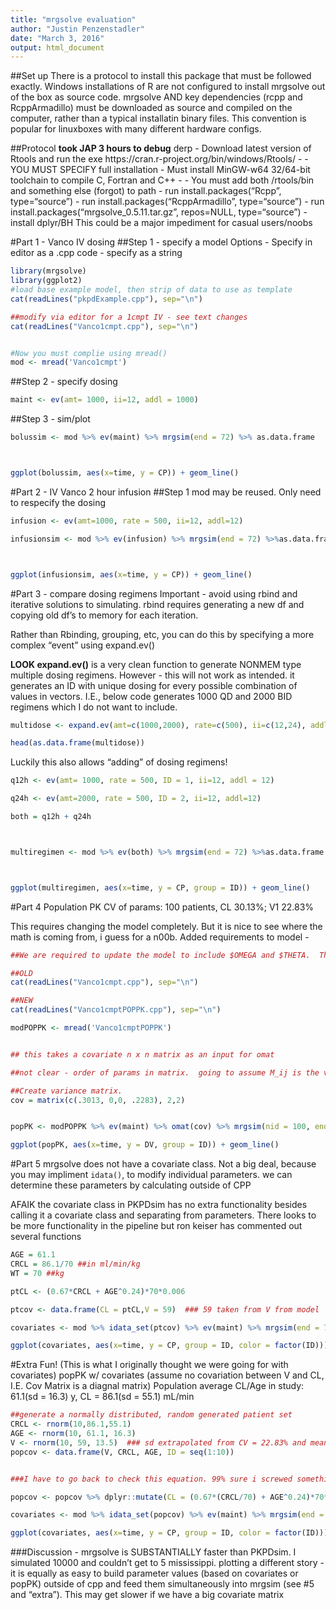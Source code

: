 ---
title: "mrgsolve evaluation"
author: "Justin Penzenstadler"
date: "March 3, 2016"
output: html_document
---

##Set up 
There is a protocol to install this package that must be followed exactly. Windows installations of R are not configured to install mrgsolve out of the box as source code.  mrgsolve AND key dependencies (rcpp and RcppArmadillo) must be downloaded as source and compiled on the computer, rather than a typical installatin binary files.  This convention is popular for linuxboxes with many different hardware configs.

##Protocol 
**took JAP 3 hours to debug** derp
- Download latest version of Rtools and run the exe https://cran.r-project.org/bin/windows/Rtools/
  - - YOU MUST SPECIFY full installation - Must install MinGW-w64           32/64-bit toolchain to compile C, Fortran and C++
  - - You must add both /rtools/bin and something else (forgot) to path 
- run install.packages("Rcpp", type="source")
- run install.packages("RcppArmadillo", type="source")
- run install.packages("mrgsolve_0.5.11.tar.gz", repos=NULL, type="source")
- install dplyr/BH
This could be a major impediment for casual users/noobs

#Part 1 - Vanco IV dosing
##Step 1 - specify a model
Options
- Specify in editor as a .cpp code
- specify as a string 
```{r}
library(mrgsolve)
library(ggplot2)
#load base example model, then strip of data to use as template
cat(readLines("pkpdExample.cpp"), sep="\n")

##modify via editor for a 1cmpt IV - see text changes
cat(readLines("Vanco1cmpt.cpp"), sep="\n")


#Now you must complie using mread()
mod <- mread('Vanco1cmpt')
```

##Step 2 - specify dosing
```{r}

maint <- ev(amt= 1000, ii=12, addl = 1000)
```

##Step 3 - sim/plot
```{r}
bolussim <- mod %>% ev(maint) %>% mrgsim(end = 72) %>% as.data.frame



ggplot(bolussim, aes(x=time, y = CP)) + geom_line()
```


#Part 2 - IV Vanco 2 hour infusion 
##Step 1
mod may be reused.  Only need to respecify the dosing
```{r}

infusion <- ev(amt=1000, rate = 500, ii=12, addl=12)

infusionsim <- mod %>% ev(infusion) %>% mrgsim(end = 72) %>%as.data.frame



ggplot(infusionsim, aes(x=time, y = CP)) + geom_line()
```

#Part 3 - compare dosing regimens
Important - avoid using rbind and iterative solutions to simulating.  rbind requires generating a new df and copying old df's to memory for each iteration. 

Rather than Rbinding, grouping, etc, you can do this by specifying a more complex "event" using expand.ev()

**LOOK expand.ev()** is a very clean function to generate NONMEM type multiple dosing regimens. 
However - this will not work as intended.  it generates an ID with unique dosing for every possible combination of values in vectors. I.E., below code generates 1000 QD and 2000 BID regimens which I do not want to include.
```{r}

multidose <- expand.ev(amt=c(1000,2000), rate=c(500), ii=c(12,24), addl=2)

head(as.data.frame(multidose))
```

Luckily this also allows "adding" of dosing regimens!

```{r}

q12h <- ev(amt= 1000, rate = 500, ID = 1, ii=12, addl = 12)

q24h <- ev(amt=2000, rate = 500, ID = 2, ii=12, addl=12)

both = q12h + q24h



multiregimen <- mod %>% ev(both) %>% mrgsim(end = 72) %>%as.data.frame



ggplot(multiregimen, aes(x=time, y = CP, group = ID)) + geom_line()
```

#Part 4 Population PK 
CV of params: 100 patients, CL 30.13%; V1 22.83%

This requires changing the model completely.  But it is nice to see where the math is coming from, i guess for a n00b.
Added requirements to model - 

```{r}

##We are required to update the model to include $OMEGA and $THETA.  This requires recompilation. 

##OLD
cat(readLines("Vanco1cmpt.cpp"), sep="\n")

##NEW
cat(readLines("Vanco1cmptPOPPK.cpp"), sep="\n")

modPOPPK <- mread('Vanco1cmptPOPPK')


## this takes a covariate n x n matrix as an input for omat

##not clear - order of params in matrix.  going to assume M_ij is the variance for ordered param i = j.  IE. CL is first named param in model so its variance is M(1,1).

##Create variance matrix.  
cov = matrix(c(.3013, 0,0, .2283), 2,2)


popPK <- modPOPPK %>% ev(maint) %>% omat(cov) %>% mrgsim(nid = 100, end = 100) %>% as.data.frame

ggplot(popPK, aes(x=time, y = DV, group = ID)) + geom_line()
```
#Part 5
mrgsolve does not have a covariate class.  Not a big deal, because you may impliment `idata()`, to modify individual parameters.  we can determine these parameters by calculating outside of CPP

AFAIK the covariate class in PKPDsim has no extra functionality besides calling it a covariate class and separating from parameters.  There looks to be more functionality in the pipeline but ron keiser has commented out several functions

```{r}

AGE = 61.1
CRCL = 86.1/70 ##in ml/min/kg
WT = 70 ##kg

ptCL <- (0.67*CRCL + AGE^0.24)*70*0.006

ptcov <- data.frame(CL = ptCL,V = 59)  ### 59 taken from V from model 

covariates <- mod %>% idata_set(ptcov) %>% ev(maint) %>% mrgsim(end = 72) %>% as.data.frame

ggplot(covariates, aes(x=time, y = CP, group = ID, color = factor(ID))) + geom_line()


```

#Extra Fun!
(This is what I originally thought we were going for with covariates)
popPK w/ covariates (assume no covariation between V and CL, I.E. Cov Matrix is a diagnal matrix)
Population average CL/Age in study: 61.1(sd = 16.3) y, CL = 86.1(sd = 55.1) mL/min
```{r}

##generate a normally distributed, random generated patient set
CRCL <- rnorm(10,86.1,55.1)
AGE <- rnorm(10, 61.1, 16.3)
V <- rnorm(10, 59, 13.5)  ### sd extrapolated from CV = 22.83% and mean of 59 from model 
popcov <- data.frame(V, CRCL, AGE, ID = seq(1:10))


###I have to go back to check this equation. 99% sure i screwed something up.  Jimmied to give ballpark correct clearances

popcov <- popcov %>% dplyr::mutate(CL = (0.67*(CRCL/70) + AGE^0.24)*70*0.06)

covariates <- mod %>% idata_set(popcov) %>% ev(maint) %>% mrgsim(end = 72) %>% as.data.frame

ggplot(covariates, aes(x=time, y = CP, group = ID, color = factor(ID))) + geom_line()
```


###Discussion
- mrgsolve is SUBSTANTIALLY faster than PKPDsim.  I simulated 10000 and couldn't get to 5 mississippi. plotting a different story 
- it is equally as easy to build parameter values (based on covariates or popPK) outside of cpp and feed them simultaneously into mrgsim (see #5 and "extra").  This may get slower if we have a big covariate matrix 
